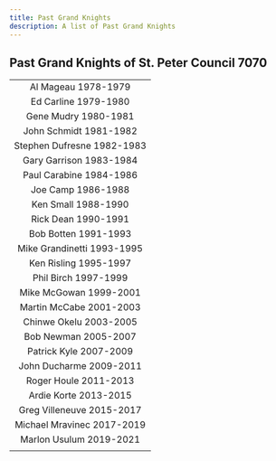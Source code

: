 ---
title: Past Grand Knights
description: A list of Past Grand Knights
---

## Past Grand Knights of St. Peter Council 7070

|                            |
| :------------------------: |
|    Al Mageau 1978-1979     |
|    Ed Carline 1979-1980    |
|    Gene Mudry 1980-1981    |
|   John Schmidt 1981-1982   |
| Stephen Dufresne 1982-1983 |
|  Gary Garrison 1983-1984   |
|  Paul Carabine 1984-1986   |
|     Joe Camp 1986-1988     |
|    Ken Small 1988-1990     |
|    Rick Dean 1990-1991     |
|    Bob Botten 1991-1993    |
| Mike Grandinetti 1993-1995 |
|   Ken Risling 1995-1997    |
|    Phil Birch 1997-1999    |
|   Mike McGowan 1999-2001   |
|  Martin McCabe 2001-2003   |
|   Chinwe Okelu 2003-2005   |
|    Bob Newman 2005-2007    |
|   Patrick Kyle 2007-2009   |
|  John Ducharme 2009-2011   |
|   Roger Houle 2011-2013    |
|   Ardie Korte 2013-2015    |
| Greg Villeneuve 2015-2017  |
| Michael Mravinec 2017-2019 |
|  Marlon Usulum 2019-2021   |
|                            |
